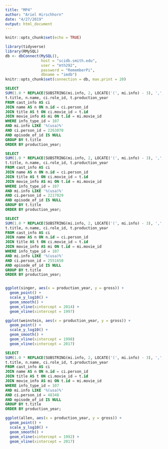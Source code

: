```yaml
---
title: "MP4"
author: "Ariel Hirschhorn"
date: "4/27/2019"
output: html_document
---
```


```r
knitr::opts_chunk$set(echo = TRUE)
```

```r
library(tidyverse)
library(RMySQL)
db <- dbConnect(MySQL(), 
                host = "scidb.smith.edu", 
                user = "mth292", 
                password = "RememberPi", 
                dbname = "imdb")
knitr::opts_chunk$set(connection = db, max.print = 20)
```


```sql
SELECT 
SUM(1.0 * REPLACE(SUBSTRING(mi.info, 2, LOCATE('(', mi.info) - 3), ',', '')) AS gross,
t.title, n.name, ci.role_id, t.production_year
FROM cast_info AS ci
JOIN name AS n ON n.id = ci.person_id
JOIN title AS t ON ci.movie_id = t.id
JOIN movie_info AS mi ON t.id = mi.movie_id
WHERE info_type_id = 107
AND mi.info LIKE '%(usa)%'
AND ci.person_id = 2263070
AND episode_of_id IS NULL
GROUP BY t.title
ORDER BY production_year;
```

```sql
SELECT 
SUM(1.0 * REPLACE(SUBSTRING(mi.info, 2, LOCATE('(', mi.info) - 3), ',', '')) AS gross,
t.title, n.name, ci.role_id, t.production_year
FROM cast_info AS ci
JOIN name AS n ON n.id = ci.person_id
JOIN title AS t ON ci.movie_id = t.id
JOIN movie_info AS mi ON t.id = mi.movie_id
WHERE info_type_id = 107
AND mi.info LIKE '%(usa)%'
AND ci.person_id = 2217029
AND episode_of_id IS NULL
GROUP BY t.title
ORDER BY production_year;
```

```sql
SELECT 
SUM(1.0 * REPLACE(SUBSTRING(mi.info, 2, LOCATE('(', mi.info) - 3), ',', '')) AS gross,
t.title, n.name, ci.role_id, t.production_year
FROM cast_info AS ci
JOIN name AS n ON n.id = ci.person_id
JOIN title AS t ON ci.movie_id = t.id
JOIN movie_info AS mi ON t.id = mi.movie_id
WHERE info_type_id = 107
AND mi.info LIKE '%(usa)%'
AND ci.person_id = 2551650
AND episode_of_id IS NULL
GROUP BY t.title
ORDER BY production_year;
```


```r

```


```r
ggplot(singer, aes(x = production_year, y = gross)) +
  geom_point() +
  scale_y_log10() +
  geom_smooth() +
  geom_vline(xintercept = 2014) +
  geom_vline(xintercept = 1997)
```

```r
ggplot(weinstein, aes(x = production_year, y = gross)) +
  geom_point() +
  scale_y_log10() +
  geom_smooth() +
  geom_vline(xintercept = 1998)
  geom_vline(xintercept = 2017)
```

```sql
SELECT 
SUM(1.0 * REPLACE(SUBSTRING(mi.info, 2, LOCATE('(', mi.info) - 3), ',', '')) AS gross,
t.title, n.name, ci.role_id, t.production_year
FROM cast_info AS ci
JOIN name AS n ON n.id = ci.person_id
JOIN title AS t ON ci.movie_id = t.id
JOIN movie_info AS mi ON t.id = mi.movie_id
WHERE info_type_id = 107
AND mi.info LIKE '%(usa)%'
AND ci.person_id = 48348
AND episode_of_id IS NULL
GROUP BY t.title
ORDER BY production_year;
```

```r
ggplot(allen, aes(x = production_year, y = gross)) +
  geom_point() +
  scale_y_log10() +
  geom_smooth() +
  geom_vline(xintercept = 1992) +
  geom_vline(xintercept = 2017)
```

